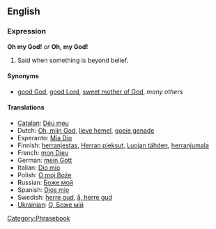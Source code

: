 ==English==
===Expression===
'''Oh my God!''' ''or'' '''Oh, my God!'''

#Said when something is beyond belief.

====Synonyms====
*[[good God]], [[good Lord]], [[sweet mother of God]], ''many others''

====Translations====
*[[Catalan]]: [[Déu meu]]
*Dutch: [[Oh, mijn God]], [[lieve hemel]], [[goeie genade]]<!--what is the correct capitalisation of these translations?-->
*Esperanto: [[Mia Dio]]
*Finnish: [[herranjestas]], [[Herran pieksut]], [[Luojan tähden]], [[herranjumala]]
*French: [[mon Dieu]]
*German: [[mein Gott]]
*Italian: [[Dio mio]]
*Polish: [[O moj Boże]]
*Russian: [[Боже мой]]
*Spanish: [[Dios mio]]
*Swedish: [[herre gud]], [[å, herre gud]]
*[[Ukrainian]]: [[О, Боже мій]]

[[Category:Phrasebook]]